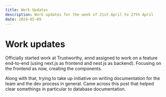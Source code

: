 ```yaml
---
title: Work Updates
description: Work updates for the week of 21st April to 27th April
date: 2024-05-09
---
```


# Work updates

Officially started work at Trustworthy, annd assigned to work on a feature end-to-end (using next.js as frontend and nest.js as backend). Focusing on the frontend as now, creating the components.

Along with that, trying to take up initiative on writing documentation for the team and the dev process in general. Came across this post that helped clear somethings in particular to database documentation.
